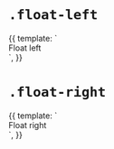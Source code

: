 
<Meta
	title="Utilities/Float"
/>

# `.float-left`

<Canvas>
	<Story name="float-left">
		{{
			template: `<div>
	<span class="float-left">Float left</span>
</div>`,
		}}
	</Story>
</Canvas>

# `.float-right`

<Canvas>
	<Story name="float-right">
		{{
			template: `<div>
	<span class="float-right">Float right</span>
</div>`,
		}}
	</Story>
</Canvas>
